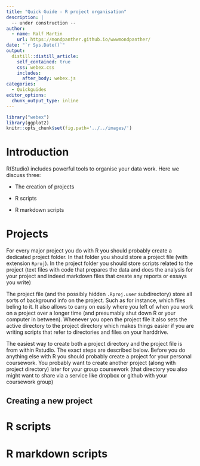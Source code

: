 ```yaml
---
title: "Quick Guide - R project organisation"
description: |
  -- under construction --
author:
  - name: Ralf Martin
    url: https://mondpanther.github.io/wwwmondpanther/
date: "`r Sys.Date()`"
output:
  distill::distill_article:
    self_contained: true
    css: webex.css
    includes:
      after_body: webex.js
categories:
  - Quickguides
editor_options: 
  chunk_output_type: inline
---
```




```r
library("webex")
library(ggplot2)
knitr::opts_chunk$set(fig.path='../../images/')
```



# Introduction
R(Studio) includes powerful tools to organise your data work. Here we discuss three: 

- The creation of projects 

- R scripts

- R markdown scripts

# Projects
For every major project you do with R you should probably create a dedicated project folder. In that folder you should store a project file (with extension `Rproj`).
In the project folder you should store scripts related to the project (text files with code that prepares the data and does the analysis for your project and indeed markdown files that create any reports or essays you write)

The project file (and the possibly hidden `.Rproj.user` subdirectory) store all sorts of background info on the project. Such as for instance, which files beling to it. It also allows to carry on easily where you left of when you work on a project over a longer time (and presumably shut down R or your computer in between). Whenever you open the project file it also sets the active directory to the project directory which makes things easier if you are writing scripts that refer to directories and files on your harddrive.

The easiest way to create both a project directory and the project file is from within Rstudio. The exact steps are described below. Before you do anything else with R you should probably create a project for your personal coursework. You probably want to create another project (along with project directory) later for your group coursework (that directory you also might want to share via a service like dropbox or github with your coursework group)

## Creating a new project



# R scripts


# R markdown scripts



